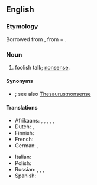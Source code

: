 ==English==

===Etymology===
Borrowed from {{bor|en|nl|pappekak}}, from {{der|en|dum|pappe|t=soft food}} + {{m|dum|kak|t=dung, excrement}}.

===Noun===
{{en-noun|-|s}}

# {{lb|en|colloquial}} foolish talk; [[nonsense]].

====Synonyms====
* {{l|en|balderdash}}; see also [[Thesaurus:nonsense]]

====Translations====
{{trans-top|nonsense}}
* Afrikaans: {{t|af|pappekak}}, {{t|af|nonsens}}, {{t|af|onsin}}, {{t|af|snert}}, {{t|af|twak}}, {{t|af|stront}}
* Dutch: {{t+|nl|onzin}}, {{t+|nl|nonsens}}
* Finnish: {{t+|fi|hölynpöly}}
* French: {{t+|fr|baliverne|f}}
* German: {{t+|de|Quatsch|m}}, {{t+|de|Dünnschiss|m}}
{{trans-mid}}
* Italian: {{t+|it|stupidaggine|f}}
* Polish: {{t|pl|bzdury|f-p}}
* Russian: {{t+|ru|вздор|m}}, {{t+|ru|ерунда́|f}}, {{t+|ru|туфта́|f}}, {{t+|ru|чепуха́|f}}
* Spanish: {{t|es|tonteria; sin sentido}}
{{trans-bottom}}